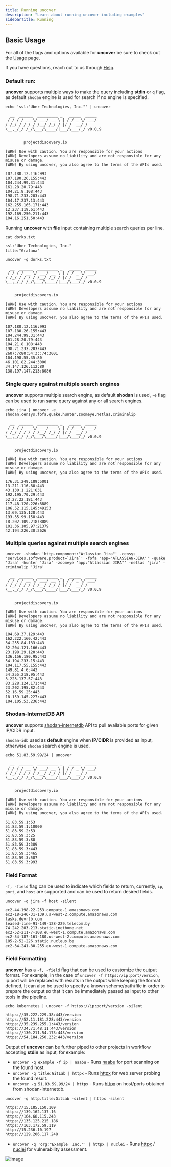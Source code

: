 ```yaml
---
title: Running uncover
description: "Learn about running uncover including examples"
sidebarTitle: Running
---
```


## Basic Usage

For all of the flags and options available for **uncover** be sure to check out the [Usage](/tools/uncover/usage) page. 

<Note> If you have questions, reach out to us through [Help](/help). </Note>

### Default run:

**uncover** supports multiple ways to make the query including **stdin** or `q` flag, as default `shodan` engine is used for search if no engine is specified.

```console
echo 'ssl:"Uber Technologies, Inc."' | uncover 
                                        
  __  ______  _________ _   _____  _____
 / / / / __ \/ ___/ __ \ | / / _ \/ ___/
/ /_/ / / / / /__/ /_/ / |/ /  __/ /    
\__,_/_/ /_/\___/\____/|___/\___/_/ v0.0.9    
                                        

		projectdiscovery.io

[WRN] Use with caution. You are responsible for your actions
[WRN] Developers assume no liability and are not responsible for any misuse or damage.
[WRN] By using uncover, you also agree to the terms of the APIs used.

107.180.12.116:993
107.180.26.155:443
104.244.99.31:443
161.28.20.79:443
104.21.8.108:443
198.71.233.203:443
104.17.237.13:443
162.255.165.171:443
12.237.119.61:443
192.169.250.211:443
104.16.251.50:443
```

Running **uncover**  with **file** input containing multiple search queries per line.

```console
cat dorks.txt

ssl:"Uber Technologies, Inc."
title:"Grafana"
```

```console
uncover -q dorks.txt
                                        
  __  ______  _________ _   _____  _____
 / / / / __ \/ ___/ __ \ | / / _ \/ ___/
/ /_/ / / / / /__/ /_/ / |/ /  __/ /    
\__,_/_/ /_/\___/\____/|___/\___/_/ v0.0.9    
                                        

    projectdiscovery.io

[WRN] Use with caution. You are responsible for your actions
[WRN] Developers assume no liability and are not responsible for any misuse or damage.
[WRN] By using uncover, you also agree to the terms of the APIs used.

107.180.12.116:993
107.180.26.155:443
104.244.99.31:443
161.28.20.79:443
104.21.8.108:443
198.71.233.203:443
2607:7c80:54:3::74:3001
104.198.55.35:80
46.101.82.244:3000
34.147.126.112:80
138.197.147.213:8086
```

### Single query against multiple search engines


**uncover** supports multiple search engine, as default **shodan** is used, `-e` flag can be used to run same query against any or all search engines.

```console
echo jira | uncover -e shodan,censys,fofa,quake,hunter,zoomeye,netlas,criminalip

  __  ______  _________ _   _____  _____
 / / / / __ \/ ___/ __ \ | / / _ \/ ___/
/ /_/ / / / / /__/ /_/ / |/ /  __/ /    
\__,_/_/ /_/\___/\____/|___/\___/_/ v0.0.9  
                                        

    projectdiscovery.io

[WRN] Use with caution. You are responsible for your actions
[WRN] Developers assume no liability and are not responsible for any misuse or damage.
[WRN] By using uncover, you also agree to the terms of the APIs used.

176.31.249.189:5001
13.211.116.80:443
43.130.1.221:631
192.195.70.29:443
52.27.22.181:443
117.48.120.226:8889
106.52.115.145:49153
13.69.135.128:443
193.35.99.158:443
18.202.109.218:8089
101.36.105.97:21379
42.194.226.30:2626
```

### Multiple queries against multiple search engines


```console
uncover -shodan 'http.component:"Atlassian Jira"' -censys 'services.software.product=`Jira`' -fofa 'app="ATLASSIAN-JIRA"' -quake 'Jira' -hunter 'Jira' -zoomeye 'app:"Atlassian JIRA"' -netlas 'jira' -criminalip 'Jira'

  __  ______  _________ _   _____  _____
 / / / / __ \/ ___/ __ \ | / / _ \/ ___/
/ /_/ / / / / /__/ /_/ / |/ /  __/ /    
\__,_/_/ /_/\___/\____/|___/\___/_/ v0.0.9
                                        

    projectdiscovery.io

[WRN] Use with caution. You are responsible for your actions
[WRN] Developers assume no liability and are not responsible for any misuse or damage.
[WRN] By using uncover, you also agree to the terms of the APIs used.

104.68.37.129:443
162.222.160.42:443
34.255.84.133:443
52.204.121.166:443
23.198.29.120:443
136.156.180.95:443
54.194.233.15:443
104.117.55.155:443
149.81.4.6:443
54.255.218.95:443
3.223.137.57:443
83.228.124.171:443
23.202.195.82:443
52.16.59.25:443
18.159.145.227:443
104.105.53.236:443
```


### Shodan-InternetDB API

**uncover** supports [shodan-internetdb](https://internetdb.shodan.io) API to pull available ports for given IP/CIDR input.

`shodan-idb` used as **default** engine when **IP/CIDR** is provided as input, otherwise `shodan` search engine is used.

```console
echo 51.83.59.99/24 | uncover

  __  ______  _________ _   _____  _____
 / / / / __ \/ ___/ __ \ | / / _ \/ ___/
/ /_/ / / / / /__/ /_/ / |/ /  __/ /    
\__,_/_/ /_/\___/\____/|___/\___/_/ v0.0.9  
                                        

    projectdiscovery.io

[WRN] Use with caution. You are responsible for your actions
[WRN] Developers assume no liability and are not responsible for any misuse or damage.
[WRN] By using uncover, you also agree to the terms of the APIs used.

51.83.59.1:53
51.83.59.1:10000
51.83.59.2:53
51.83.59.3:25
51.83.59.3:80
51.83.59.3:389
51.83.59.3:443
51.83.59.3:465
51.83.59.3:587
51.83.59.3:993
```

### Field Format

`-f, -field` flag can be used to indicate which fields to return, currently, `ip`, `port`, and `host` are supported and can be used to return desired fields.

```console
uncover -q jira -f host -silent

ec2-44-198-22-253.compute-1.amazonaws.com
ec2-18-246-31-139.us-west-2.compute.amazonaws.com
tasks.devrtb.com
leased-line-91-149-128-229.telecom.by
74.242.203.213.static.inetbone.net
ec2-52-211-7-108.eu-west-1.compute.amazonaws.com
ec2-54-187-161-180.us-west-2.compute.amazonaws.com
185-2-52-226.static.nucleus.be
ec2-34-241-80-255.eu-west-1.compute.amazonaws.com
```

### Field Formatting

**uncover** has a `-f, -field` flag that can be used to customize the output format. For example, in the case of `uncover -f https://ip:port/version`, ip:port will be replaced with results in the output while keeping the format defined, It can also be used to specify a known scheme/path/file in order to prepare the output so that it can be immediately passed as input to other tools in the pipeline.


```console
echo kubernetes | uncover -f https://ip:port/version -silent

https://35.222.229.38:443/version
https://52.11.181.228:443/version
https://35.239.255.1:443/version
https://34.71.48.11:443/version
https://130.211.54.173:443/version
https://54.184.250.232:443/version
```

Output of **uncover** can be further piped to other projects in workflow accepting **stdin** as input, for example:


- `uncover -q example -f ip | naabu` - Runs [naabu](https://github.com/projectdiscovery/naabu) for port scanning on the found host.
- `uncover -q title:GitLab | httpx` - Runs [httpx](https://github.com/projectdiscovery/httpx) for web server probing the found result.
- `uncover -q 51.83.59.99/24 | httpx` - Runs [httpx](https://github.com/projectdiscovery/naabu) on host/ports obtained from shodan-internetdb.


```console
uncover -q http.title:GitLab -silent | httpx -silent

https://15.185.150.109
https://139.162.137.16
https://164.68.115.243
https://135.125.215.186
https://163.172.59.119
http://15.236.10.197
https://129.206.117.248
```

- `uncover -q 'org:"Example  Inc."' | httpx | nuclei` - Runs [httpx](https://github.com/projectdiscovery/httpx) / [nuclei](https://github.com/projectdiscovery/nuclei) for vulnerability assessment.


![image](https://user-images.githubusercontent.com/8293321/156753063-86ea4c5d-92ad-4c24-a7af-871c12aa278c.png)